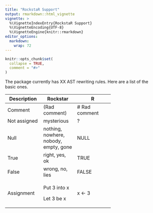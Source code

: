 ```yaml
---
title: "RockstaR Support"
output: rmarkdown::html_vignette
vignette: >
  %\VignetteIndexEntry{RockstaR Support}
  %\VignetteEncoding{UTF-8}
  %\VignetteEngine{knitr::rmarkdown}
editor_options: 
  markdown: 
    wrap: 72
---
```


```r
knitr::opts_chunk$set(
  collapse = TRUE,
  comment = "#>"
)
```

The package currently has XX AST rewriting rules. Here are a list of the
basic ones.

+-------------+--------------+--------------------+
| Description | Rockstar     | R                  |
+=============+==============+====================+
| Comment     | (Rad         | \# Rad comment     |
|             | comment)     |                    |
+-------------+--------------+--------------------+
| Not         | mysterious   | ?                  |
| assigned    |              |                    |
+-------------+--------------+--------------------+
| Null        | nothing,     | NULL               |
|             | nowhere,     |                    |
|             | nobody,      |                    |
|             | empty, gone  |                    |
+-------------+--------------+--------------------+
| True        | right, yes,  | TRUE               |
|             | ok           |                    |
+-------------+--------------+--------------------+
| False       | wrong, no,   | FALSE              |
|             | lies         |                    |
+-------------+--------------+--------------------+
| Assignment  | Put 3 into x | x \<- 3            |
|             |              |                    |
|             | Let 3 be x   |                    |
+-------------+--------------+--------------------+
